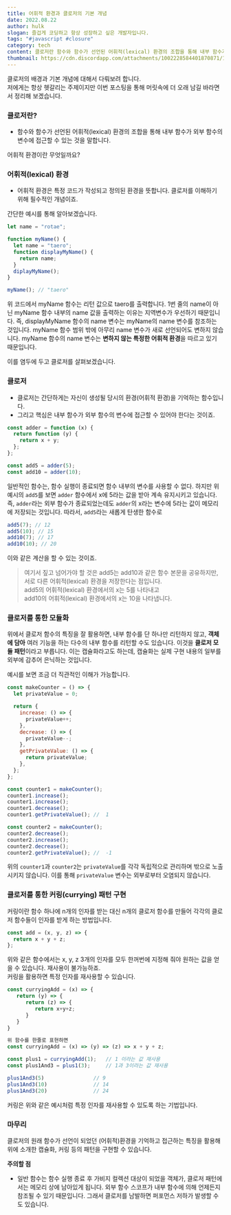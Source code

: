 ```yaml
---
title: 어휘적 환경과 클로저의 기본 개념
date: 2022.08.22
author: hulk
slogan: 즐겁게 코딩하고 항상 성장하고 싶은 개발자입니다.
tags: "#javascript #closure"
category: tech
content: 클로저란 함수와 함수가 선언된 어휘적(lexical) 환경의 조합을 통해 내부 함수가 외부 함수의 변수에 접근할 수 있는 것을 말합니다.어휘적 환경은 특정 코드가 작성되고 정의된 환경을 뜻합니다. 클로저를 이해하기 위해 필수적인 개념이죠.
thumbnail: https://cdn.discordapp.com/attachments/1002228584401870871/1011220299213176893/Closure.png
---
```


클로저의 배경과 기본 개념에 대해서 다뤄보려 합니다. <br />
저에게는 항상 헷갈리는 주제이지만 이번 포스팅을 통해 머릿속에 더 오래 남길 바라면서 정리해 보겠습니다.

### 클로저란?

- 함수와 함수가 선언된 어휘적(lexical) 환경의 조합을 통해 내부 함수가 외부 함수의 변수에 접근할 수 있는 것을 말합니다.

어휘적 환경이란 무엇일까요?

### 어휘적(lexical) 환경

- 어휘적 환경은 특정 코드가 작성되고 정의된 환경을 뜻합니다. 클로저를 이해하기 위해 필수적인 개념이죠.

간단한 예시를 통해 알아보겠습니다.

```javascript
let name = "rotae";

function myName() {
  let name = "taero";
  function displayMyName() {
    return name;
  }
  diplayMyName();
}

myName(); // "taero"
```

위 코드에서 myName 함수는 리턴 값으로 taero를 출력합니다.
1번 줄의 name이 아닌 myName 함수 내부의 name 값을 출력하는 이유는 지역변수가 우선하기 때문입니다.
즉, displayMyName 함수의 name 변수는 myName의 name 변수를 참조하는 것입니다.
myName 함수 범위 밖에 아무리 name 변수가 새로 선언되어도 변하지 않습니다.
myName 함수의 name 변수는 **변하지 않는 특정한 어휘적 환경**을 따르고 있기 때문입니다.

이를 염두에 두고 클로저를 살펴보겠습니다.

### 클로저

- 클로저는 간단하게는 자신이 생성될 당시의 환경(어휘적 환경)을 기억하는 함수입니다.
- 그리고 핵심은 내부 함수가 외부 함수의 변수에 접근할 수 있어야 한다는 것이죠.

```javascript
const adder = function (x) {
  return function (y) {
    return x + y;
  };
};

const add5 = adder(5);
const add10 = adder(10);
```

일반적인 함수는, 함수 실행이 종료되면 함수 내부의 변수를 사용할 수 없다.
하지만 위 예시의 `add5`를 보면 `adder` 함수에서 x에 5라는 값을 받아 계속 유지시키고 있습니다.
즉, `adder`라는 외부 함수가 종료되었는데도 `adder`의 x라는 변수에 5라는 값이 메모리에 저장되는 것입니다.
따라서, `add5`라는 새롭게 탄생한 함수로

```javascript
add5(7); // 12
add5(10); // 15
add10(7); // 17
add10(10); // 20
```

이와 같은 계산을 할 수 있는 것이죠.

> 여기서 짚고 넘어가야 할 것은 add5는 add10과 같은 함수 본문을 공유하지만,<br />
> 서로 다른 어휘적(lexical) 환경을 저장한다는 점입니다.<br />
> add5의 어휘적(lexical) 환경에서의 x는 5를 나타내고<br />
> add10의 어휘적(lexical) 환경에서의 x는 10을 나타냅니다.

### 클로저를 통한 모듈화

위에서 클로저 함수의 특징을 잘 활용하면,
내부 함수를 단 하나만 리턴하지 않고, **객체에 담아** 여러 기능을 하는 다수의 내부 함수를 리턴할 수도 있습니다.
이것을 **클로저 모듈 패턴**이라고 부릅니다. 이는 캡슐화라고도 하는데, 캡슐화는 실제 구현 내용의 일부를 외부에 감추어 은닉하는 것입니다.

예시를 보면 조금 더 직관적인 이해가 가능합니다.

```javascript
const makeCounter = () => {
  let privateValue = 0;

  return {
    increase: () => {
      privateValue++;
    },
    decrease: () => {
      privateValue--;
    },
    getPrivateValue: () => {
      return privateValue;
    },
  };
};

const counter1 = makeCounter();
counter1.increase();
counter1.increase();
counter1.decrease();
counter1.getPrivateValue(); //  1

const counter2 = makeCounter();
counter2.decrease();
counter2.increase();
counter2.decrease();
counter2.getPrivateValue(); //  -1
```

위의 `counter1`과 `counter2`는 `privateValue`를 각각 독립적으로 관리하며 밖으로 노출시키지 않습니다. 이를 통해 `privateValue` 변수는 외부로부터 오염되지 않습니다.

### 클로저를 통한 커링(currying) 패턴 구현

커링이란 함수 하나에 n개의 인자를 받는 대신 n개의 클로저 함수를 만들어 각각의 클로저 함수들이 인자를 받게 하는 방법입니다.

```js
const add = (x, y, z) => {
  return x + y + z;
};
```

위와 같은 함수에서는 x, y, z 3개의 인자를 모두 한꺼번에 지정해 줘야 원하는 값을 얻을 수 있습니다. 재사용이 불가능하죠.<br />
커링을 활용하면 특정 인자를 재사용할 수 있습니다.

```js
const curryingAdd = (x) => {
   return (y) => {
      return (z) => {
         return x+y+z;
      }
   }
}

위 함수를 한줄로 표현하면
const curryingAdd = (x) => (y) => (z) => x + y + z;

const plus1 = curryingAdd(1);   // 1 이라는 값 재사용
const plus1And3 = plus1(3);     // 1과 3이라는 값 재사용

plus1And3(5)                // 9
plus1And3(10)               // 14
plus1And3(20)               // 24
```

커링은 위와 같은 예시처럼 특정 인자를 재사용할 수 있도록 하는 기법입니다.

### 마무리

클로저의 원래 함수가 선언이 되었던 (어휘적)환경을 기억하고 접근하는 특징을 활용해 위에 소개한 캡슐화, 커링 등의 패턴을 구현할 수 있습니다.

**주의할 점**

- 일반 함수는 함수 실행 종료 후 가비지 컬렉션 대상이 되었을 객체가, 클로저 패턴에서는 메모리 상에 남아있게 됩니다. 외부 함수 스코프가 내부 함수에 의해 언제든지 참조될 수 있기 때문입니다. 그래서 클로저를 남발하면 퍼포먼스 저하가 발생할 수도 있습니다.
